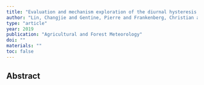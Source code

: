 ```yaml
---
title: "Evaluation and mechanism exploration of the diurnal hysteresis of ecosystem fluxes"
author: "Lin, Changjie and Gentine, Pierre and Frankenberg, Christian and Zhou, Sha and Kennedy, Daniel and Li, Xi"
type: "article"
year: 2019
publication: "Agricultural and Forest Meteorology"
doi: ""
materials: ""
toc: false
---
```


## Abstract

